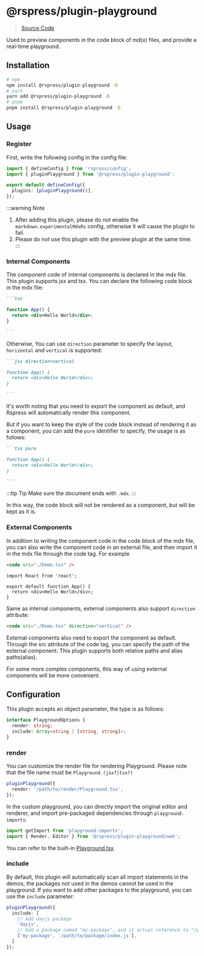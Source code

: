 # @rspress/plugin-playground

> [Source Code](https://github.com/web-infra-dev/rspress/tree/main/packages/plugin-playground)

Used to preview components in the code block of md(x) files, and provide a real-time playground.

## Installation

```bash
# npm
npm install @rspress/plugin-playground -D
# yarn
yarn add @rspress/plugin-playground -D
# pnpm
pnpm install @rspress/plugin-playground -D
```

## Usage

### Register

First, write the following config in the config file:

```ts title="rspress.config.ts"
import { defineConfig } from 'rspress/config';
import { pluginPlayground } from '@rspress/plugin-playground';

export default defineConfig({
  plugins: [pluginPlayground()],
});
```

:::warning Note
1. After adding this plugin, please do not enable the `markdown.experimentalMdxRs` config, otherwise it will cause the plugin to fail.
2. Please do not use this plugin with the preview plugin at the same time.
:::

### Internal Components

The component code of internal components is declared in the mdx file. This plugin supports jsx and tsx. You can declare the following code block in the mdx file:
````md
```tsx

function App() {
  return <div>Hello World</div>;
}

```
````

Otherwise, You can use `direction` parameter to specify the layout, `horizontal` and `vertical` is supported:

````md
```jsx direction=vertical

function App() {
  return <div>Hello World</div>;
}

```
````

It's worth noting that you need to export the component as default, and Rspress will automatically render this component.

But if you want to keep the style of the code block instead of rendering it as a component, you can add the `pure` identifier to specify, the usage is as follows:

````md pure
```tsx pure

function App() {
  return <div>Hello World</div>;
}

```
````

:::tip Tip
Make sure the document ends with `.mdx`.
:::

In this way, the code block will not be rendered as a component, but will be kept as it is.

### External Components

In addition to writing the component code in the code block of the mdx file, you can also write the component code in an external file, and then import it in the mdx file through the code tag. For example

```md title="example.mdx"
<code src="./Demo.tsx" />
```

```tsx title="Demo.tsx"
import React from 'react';

export default function App() {
  return <div>Hello World</div>;
}
```

Same as internal components, external components also support `direction` attribute:

```md title="example.mdx"
<code src="./Demo.tsx" direction="vertical" />
```

External components also need to export the component as default. Through the src attribute of the code tag, you can specify the path of the external component. This plugin supports both relative paths and alias paths(alias).

For some more complex components, this way of using external components will be more convenient.

## Configuration

This plugin accepts an object parameter, the type is as follows:

```ts
interface PlaygroundOptions {
  render: string;
  include: Array<string | [string, string]>;
}
```

### render

You can customize the render file for rendering Playground. Please note that the file name must be `Playground.(jsx?|tsx?)`
```ts
pluginPlayground({
  render: '/path/to/render/Playground.tsx',
});
```

In the custom playground, you can directly import the original editor and renderer, and import pre-packaged dependencies through `playground-imports`:
```ts
import getImport from 'playground-imports';
import { Render, Editor } from '@rspress/plugin-playground/web';
```

You can refer to the built-in [Playground.tsx](https://github.com/web-infra-dev/rspress/tree/main/packages/plugin-playground/static/global-components/Playground.tsx)

### include
By default, this plugin will automatically scan all import statements in the demos, the packages not used in the demos cannot be used in the playground. If you want to add other packages to the playground, you can use the `include` parameter:

```ts
pluginPlayground({
  include: [
    // Add dayjs package
    'dayjs',
    // Add a package named "my-package", and it actual reference to "/path/to/package/index.js"
    ['my-package', '/path/to/package/index.js'],
  ]
});
```

